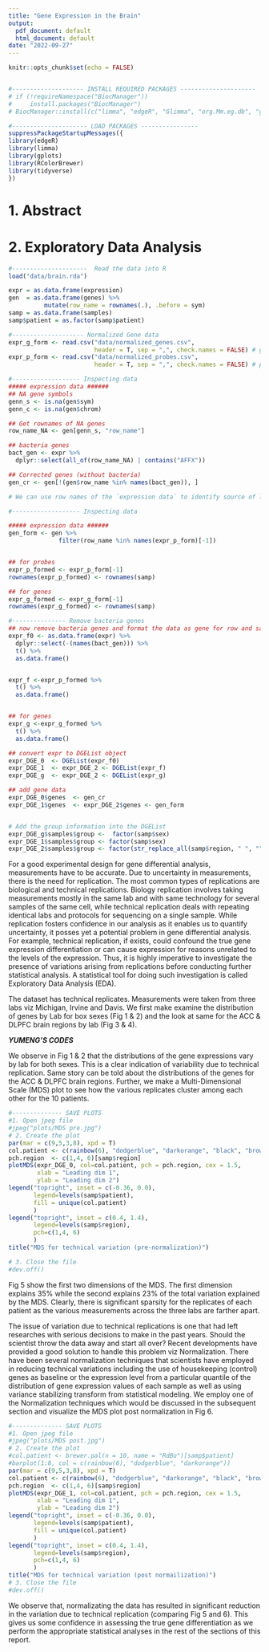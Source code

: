 ```yaml
---
title: "Gene Expression in the Brain"
output:
  pdf_document: default
  html_document: default
date: "2022-09-27"
---
```


```r
knitr::opts_chunk$set(echo = FALSE)


#-------------------- INSTALL REQUIRED PACKAGES ---------------------
# if (!requireNamespace("BiocManager"))
#     install.packages("BiocManager")
# BiocManager::install(c("limma", "edgeR", "Glimma", "org.Mm.eg.db", "gplots", "RColorBrewer", "NMF", "BiasedUrn", "DESeq2"))

#--------------------- LOAD PACKAGES ----------------
suppressPackageStartupMessages({
library(edgeR)
library(limma)
library(gplots)
library(RColorBrewer)
library(tidyverse)
})
```

<!-- %%%%%%%%%%%%%%%%%%%%%%%%%%%%%%%%%%%% 1. INTRODUCTION %%%%%%%%%%%%%%%%%%%%%%%%%%%%%
%%%%%%%%%%%%%%%%%%%%%%%%%%%%%%%%%%%%%%%%%                 %%%%%%%%%%%%%%%%%%%%%%%%%%-->

# 1. Abstract



# 2. Exploratory Data Analysis
```r
#---------------------  Read the data into R
load("data/brain.rda")

expr = as.data.frame(expression)
gen  = as.data.frame(genes) %>%
          mutate(row_name = rownames(.), .before = sym)
samp = as.data.frame(samples)
samp$patient = as.factor(samp$patient)

#-------------------- Normalized Gene data
expr_g_form <- read.csv("data/normalized_genes.csv",
                        header = T, sep = ",", check.names = FALSE) # genes
expr_p_form <- read.csv("data/normalized_probes.csv",
                        header = T, sep = ",", check.names = FALSE) # probes

```



```r
#------------------- Inspecting data
##### expression data ######
## NA gene symbols
genn_s <- is.na(gen$sym)
genn_c <- is.na(gen$chrom)

## Get rownames of NA genes
row_name_NA <- gen[genn_s, "row_name"]

## bacteria genes
bact_gen <- expr %>%
  dplyr::select(all_of(row_name_NA) | contains("AFFX")) 

## Corrected genes (without bacteria)
gen_cr <- gen[!(gen$row_name %in% names(bact_gen)), ]
```


```r
# We can use row names of the `expression data` to identify source of lab for bacteria genes for normalization.

#------------------- Inspecting data

##### expression data ######
gen_form <- gen %>%
              filter(row_name %in% names(expr_p_form)[-1])


## for probes             
expr_p_formed <- expr_p_form[-1]
rownames(expr_p_formed) <- rownames(samp)

## for genes
expr_g_formed <- expr_g_form[-1]
rownames(expr_g_formed) <- rownames(samp)
```


```r
#--------------- Remove bacteria genes
## now remove bacteria genes and format the data as gene for row and sample for column
expr_f0 <- as.data.frame(expr) %>%
  dplyr::select(-(names(bact_gen))) %>%
  t() %>%
  as.data.frame()


expr_f <-expr_p_formed %>%
  t() %>%
  as.data.frame()


## for genes
expr_g <-expr_g_formed %>%
  t() %>%
  as.data.frame()
```



```r
## convert expr to DGEList object
expr_DGE_0  <- DGEList(expr_f0)
expr_DGE_1  <- expr_DGE_2 <- DGEList(expr_f)
expr_DGE_g  <- expr_DGE_2 <- DGEList(expr_g)

## add gene data
expr_DGE_0$genes  <- gen_cr
expr_DGE_1$genes  <- expr_DGE_2$genes <- gen_form


# Add the group information into the DGEList
expr_DGE_g$samples$group <-  factor(samp$sex)
expr_DGE_1$samples$group <- factor(samp$sex)
expr_DGE_2$samples$group <- factor(str_replace_all(samp$region, " ", ""))
```


For a good experimental design for gene differential analysis, measurements have to be accurate. Due to uncertainty in measurements, there is the need for replication. The most common types of replications are biological and technical replications. Biology replication involves taking measurements mostly in the same lab and with same technology for several samples of the same cell, while technical replication deals with repeating identical labs and protocols for sequencing on a single sample. While replication fosters confidence in our analysis as it enables us to quantify uncertainty, it posses yet a potential problem in gene differential analysis. For example, technical replication, if exists, could confound the true gene expression differentiation or can cause expression for reasons unrelated to the levels of the expression. 
Thus, it is highly imperative to investigate the presence of variations arising from replications before conducting further statistical analysis. A statistical tool for doing such investigation is called Exploratory Data Analysis (EDA).   


The dataset has technical replicates. Measurements were taken from three labs viz Michigan, Irvine and Davis. We first make examine the distribution of genes by Lab for box sexes (Fig 1 \& 2) and the look at same for the ACC \& DLPFC brain regions by lab (Fig 3 \& 4).


***YUMENG'S CODES***  


We observe in Fig 1 \& 2 that the distributions of the gene expressions vary by lab for both sexes. This is a clear indication of variability due to technical replication. Same story can be told about the distributions of the genes for the ACC \& DLPFC brain regions. Further, we make a Multi-Dimensional Scale (MDS) plot to see how the various replicates cluster among each other for the 10 patients.     

```r
#-------------- SAVE PLOTS
#1. Open jpeg file
#jpeg("plots/MDS pre.jpg")
# 2. Create the plot
par(mar = c(9,5,3,8), xpd = T)
col.patient <- c(rainbow(6), "dodgerblue", "darkorange", "black", "brown")[samp$patient]
pch.region  <- c(1,4, 6)[samp$region]
plotMDS(expr_DGE_0, col=col.patient, pch = pch.region, cex = 1.5,
        xlab = "Leading dim 1",
        ylab = "Leading dim 2")
legend("topright", inset = c(-0.36, 0.0),
       legend=levels(samp$patient),
       fill = unique(col.patient)
       )
legend("topright", inset = c(0.4, 1.4),
       legend=levels(samp$region),
       pch=c(1,4, 6)
       )
title("MDS for technical variation (pre-normalization)")

# 3. Close the file
#dev.off()
```



Fig 5 show the first two dimensions of the MDS. The first dimension explains 35\% while the second explains 23\% of the total variation explained by the MDS. Clearly, there is significant sparsity for the replicates of each patient as the various measurements across the three labs are farther apart.   
 


The issue of variation due to technical replications is one that had left researches with serious decisions to make in the past years. Should the scientist throw the data away and start all over? Recent developments have provided a good solution to handle this problem viz Normalization. There have been several normalization techniques that scientists have employed in reducing technical variations including the use of housekeeping (control) genes as baseline or the expression level from a particular quantile of the distribution of gene expression values of each sample as well as using variance stabilizing transform from statistical modeling. We employ one of the Normalization techniques which would be discussed in the subsequent section and visualize the MDS plot post normalization in Fig 6.
```r
#-------------- SAVE PLOTS
#1. Open jpeg file
#jpeg("plots/MDS post.jpg")
# 2. Create the plot
#col.patient <- brewer.pal(n = 10, name = "RdBu")[samp$patient]
#barplot(1:8, col = c(rainbow(6), "dodgerblue", "darkorange"))
par(mar = c(9,5,3,8), xpd = T)
col.patient <- c(rainbow(6), "dodgerblue", "darkorange", "black", "brown")[samp$patient]
pch.region  <- c(1,4, 6)[samp$region]
plotMDS(expr_DGE_1, col=col.patient, pch = pch.region, cex = 1.5,
        xlab = "Leading dim 1",
        ylab = "Leading dim 2")
legend("topright", inset = c(-0.36, 0.0),
       legend=levels(samp$patient),
       fill = unique(col.patient)
       )
legend("topright", inset = c(0.4, 1.4),
       legend=levels(samp$region),
       pch=c(1,4, 6)
       )
title("MDS for technical variation (post normailization)")
# 3. Close the file
#dev.off()

```


We observe that, normalizating the data has resulted in significant reduction in the variation due to technical replication (comparing Fig 5 and 6). This gives us some confidence in assessing the true gene differentiation as we perform the appropriate statistical analyses in the rest of the sections of this report.




